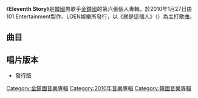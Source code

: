 {{Infobox Album
| Name        = Eleventh Story<br>（{{lang|ko|열한번째 이야기}}）
| Type        = 專輯
| Artist      = [[金鐘國|金鐘國]]
| Cover       = Kim Jong Kook Eleventh Story.jpg
| Genre       = [[韓國流行音樂|韓國流行音樂]]
|  Released   = {{KOR}} 2010年1月27日
|  Recorded    = 2009年
|  Label      = {{KOR}} [[101_Entertainment|101 Entertainment]]製作<br/>[[LOEN娛樂|LOEN娛樂]]發行
|  Producer   = [[崔珉赫|崔珉赫]]（{{lang|ko|최민혁}}）<br>[[金鐘國|金鐘國]]
|  Length     = 40:45
|  Reviews    = *Mnet – {{Rating|9.6|10}}9.6 [http://mnet.interest.me/album/189259 link]
|  Last album = [[Here_I_Am_(金鐘國專輯)|Here I Am]]<br />（2008年）
|  This album = '''Eleventh Story'''<br />（2010年）
|  Next album = [[Remake_(金鐘國專輯)|Remake]]<br />（2010年）
}}

《'''Eleventh Story'''》是[[韓國|韓國]]男歌手[[金鐘國|金鐘國]]的第六張個人專輯，於2010年1月27日由101 Entertainment製作、LOEN娛樂所發行，以《就是這個人》（{{lang-ko|《이 사람이다》}}）為主打歌曲。

==曲目==
{{Tracklist
| total_length = 40:45
| font_size = 80%

| all_producer = [[崔珉赫|崔珉赫]]（{{lang|ko|최민혁}}）、[[金鐘國|金鐘國]]

| title1 = 就是這個人
| note1 = {{lang|ko|이 사람이다}}
| longnote1 = 第一主打
| music1 = [[朴健禹|朴健禹]]（{{lang|ko|박건우}}）
| lyrics1 = 朴健禹
| arranger1 = [[李貫_(韓國)|李貫]]（{{lang|ko|이관}}）<br>[[元榮憲|元榮憲]]（{{lang|ko|원영헌}}）
| length1 = 3:22

| title2 = 等待
| note2 = {{lang|ko|기다립니다}}
| longnote2 = 
| music2 = [[姜志源|姜志源]]（{{lang|ko|강지원}}）<br>{{link-ko|金道勛|김도훈 (작곡가)}}（{{lang|ko|김도훈}}）
| lyrics2 = 姜志源<br>金道勛<br>[[尹思羅|尹思羅]]（{{lang|ko|윤사라}}）
| arranger2 = 姜志源
| length2 = 3:36

| title3 = 忘不了
| note3 = {{lang|ko|못 잊어}}
| longnote3 = 
| music3 = [[金奇范|金奇-{范}-]]（{{lang|ko|김기범}}）、金道勛
| lyrics3 = 金奇范<br>金道勛<br>尹思羅
| arranger3 = 金道勛
| length3 = 3:24

| title4 = 不要對我好
| note4 = {{lang|ko|잘해주지 마요}}
| longnote4 = 
| music4 = {{link-ko|朴善柱|박선주}}（{{lang|ko|박선주}}）
| lyrics4 = 朴善柱
| arranger4 = [[金旼秀|金旼秀]]（{{lang|ko|김민수}}）
| length4 = 4:02

| title5 = Good Bye
| note5 = 
| longnote5 = 
| music5 = 朴健禹
| lyrics5 = 朴健禹
| arranger5 = 朴健禹
| length5 = 3:51

| title6 = 我的心是愛
| note6 = {{lang|ko|내 마음이 사랑입니다}}
| longnote6 = 
| music6 = [[黃贊熙|黃贊熙]]（{{lang|ko|황찬희}}）
| lyrics6 = {{link-ko|趙恩希|조은희 (1971년)}}（{{lang|ko|조은희}}）
| arranger6 = [[趙成光|趙成光]]（{{lang|ko|조성광}}）<br>黃贊熙
| length6 = 4:15

| title7 = 要忘記，要刪掉
| note7 = {{lang|ko|잊을게 지울게}}
| longnote7 = 
| music7 = 姜志源
| lyrics7 = 姜志源
| arranger7 = 姜志源
| length7 = 3:24

| title8 = 明明都知道
| note8 = {{lang|ko|다 알면서}}）（feat.[[Soya|Soya]]（{{lang|ko|소야}}）
| longnote8 = 
| music8 = [[全慧媛|全慧媛]]（{{lang|ko|전혜원}}）
| lyrics8 = 全慧媛
| arranger8 = [[李浩楊|李浩楊]]（{{lang|ko|이호양}}）
| length8 = 4:03

| title9 = 招聘廣告
| note9 = {{lang|ko|구인 광고}}
| longnote9 = 
| music9 = [[全君|全君]]（{{lang|ko|전군}}）
| lyrics9 = 全君
| arranger9 = 全君
| length9 = 3:33

| title10 = 不要離開
| note10 = {{lang|ko|떠나가지마}}
| longnote10 = 
| music10 = [[韓尚元|韓尚元]]（{{lang|ko|한상원}}）
| lyrics10 = 尹思羅<br>韓尚元
| arranger10 = 韓尚元
| length10 = 3:25

| title11 = 幸福病
| note11 = {{lang|ko|행복병}}
| longnote11 = 
| music11 = 金道勛<br>[[李相浩|李相浩]]（{{lang|ko|이상호}}）
| lyrics11 = [[鄭漢林|鄭漢林]]（{{lang|ko|정한림}}）<br>尹思羅
| arranger11 = 李相浩
| length11 = 3:45

}}

==唱片版本==
*發行版

[[Category:金鐘國音樂專輯|Category:金鐘國音樂專輯]]
[[Category:2010年音樂專輯|Category:2010年音樂專輯]]
[[Category:韓國音樂專輯|Category:韓國音樂專輯]]
